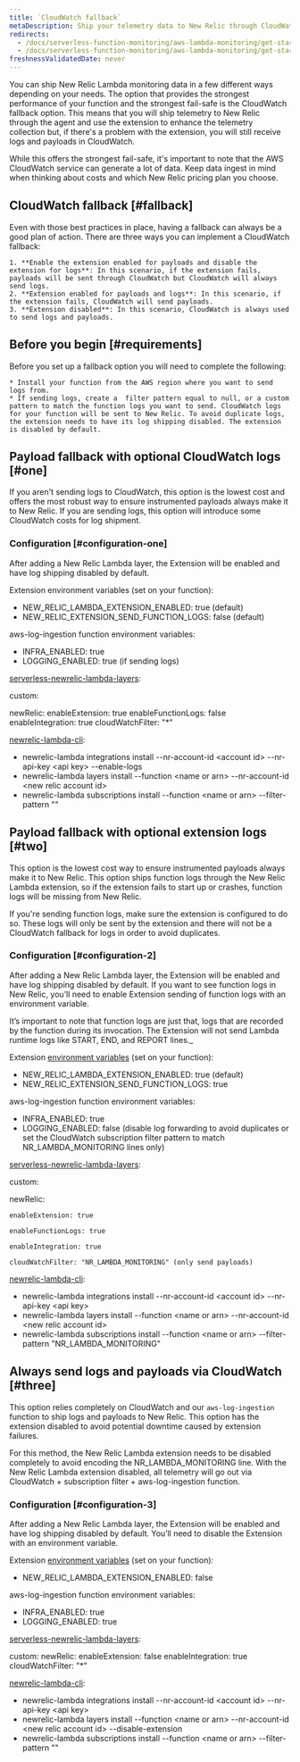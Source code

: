 ```yaml
---
title: `CloudWatch fallback`
metaDescription: Ship your telemetry data to New Relic through CloudWatch
redirects:
  - /docs/serverless-function-monitoring/aws-lambda-monitoring/get-started/update-lambda-monitoring
  - /docs/serverless-function-monitoring/aws-lambda-monitoring/get-started/update-serverless-monitoring-aws-lambda
freshnessValidatedDate: never
---
```


You can ship New Relic Lambda monitoring data in a few different ways depending on your needs. The option that provides the strongest performance of your function and the strongest fail-safe is the CloudWatch fallback option. This means that you will ship telemetry to New Relic through the agent and use the extension to enhance the telemetry collection but, if there's a problem with the extension, you will still receive logs and payloads in CloudWatch.  

While this offers the strongest fail-safe, it's important to note that the AWS CloudWatch service can generate a lot of data. Keep data ingest in mind when thinking about costs and which New Relic pricing plan you choose. 


## CloudWatch fallback [#fallback]

Even with those best practices in place, having a fallback can always be a good plan of action. There are three ways you can implement a CloudWatch fallback:

    1. **Enable the extension enabled for payloads and disable the extension for logs**: In this scenario, if the extension fails, payloads will be sent through CloudWatch but CloudWatch will always send logs. 
    2. **Extension enabled for payloads and logs**: In this scenario, if the extension fails, CloudWatch will send payloads. 
    3. **Extension disabled**: In this scenario, CloudWatch is always used to send logs and payloads.

## Before you begin  [#requirements]

Before you set up a fallback option you will need to complete the following:

    * Install your function from the AWS region where you want to send logs from.
    * If sending logs, create a  filter pattern equal to null, or a custom pattern to match the function logs you want to send. CloudWatch logs for your function will be sent to New Relic. To avoid duplicate logs, the extension needs to have its log shipping disabled. The extension is disabled by default.

## Payload fallback with optional CloudWatch logs [#one]

If you aren't sending logs to CloudWatch, this option is the lowest cost and offers the most robust way to ensure instrumented payloads always make it to New Relic. If you are sending logs, this option will introduce some CloudWatch costs for log shipment.


### Configuration [#configuration-one]

After adding a New Relic Lambda layer, the Extension will be enabled and have log shipping disabled by default.

Extension environment variables (set on your function):

* NEW_RELIC_LAMBDA_EXTENSION_ENABLED: true (default)
* NEW_RELIC_EXTENSION_SEND_FUNCTION_LOGS: false (default)

aws-log-ingestion function environment variables:

* INFRA_ENABLED: true
* LOGGING_ENABLED: true (if sending logs)

[serverless-newrelic-lambda-layers](https://github.com/newrelic/serverless-newrelic-lambda-layers):

custom:

  newRelic:
enableExtension: true
enableFunctionLogs: false
enableIntegration: true
cloudWatchFilter: "*"

[newrelic-lambda-cli](https://github.com/newrelic/newrelic-lambda-cli):

* newrelic-lambda integrations install --nr-account-id &lt;account id> --nr-api-key &lt;api key> --enable-logs
* newrelic-lambda layers install --function &lt;name or arn> --nr-account-id &lt;new relic account id>
* newrelic-lambda subscriptions install --function &lt;name or arn> --filter-pattern ""


## Payload fallback with optional extension logs [#two]

This option is the lowest cost way to ensure instrumented payloads always make it to New Relic. This option ships function logs through the New Relic Lambda extension, so if the extension fails to start up or crashes, function logs will be missing from New Relic.

If you're sending function logs, make sure the extension is configured to do so. These logs will only be sent by the extension and there will not be a CloudWatch fallback for logs in order to avoid duplicates.


### Configuration [#configuration-2]

After adding a New Relic Lambda layer, the Extension will be enabled and have log shipping disabled by default. If you want to see function logs in New Relic, you’ll need to enable Extension sending of function logs with an environment variable.

It’s important to note that function logs are just that, logs that are recorded by the function during its invocation. The Extension will not send Lambda runtime logs like START, END, and REPORT lines._

Extension [environment variables](https://github.com/newrelic/newrelic-lambda-extension/blob/main/config/config.go) (set on your function):


* NEW_RELIC_LAMBDA_EXTENSION_ENABLED: true (default)
* NEW_RELIC_EXTENSION_SEND_FUNCTION_LOGS: true

aws-log-ingestion function environment variables:

* INFRA_ENABLED: true
* LOGGING_ENABLED: false (disable log forwarding to avoid duplicates or set the CloudWatch subscription filter pattern to match NR_LAMBDA_MONITORING lines only)

[serverless-newrelic-lambda-layers](https://github.com/newrelic/serverless-newrelic-lambda-layers):

custom:

  newRelic:

    enableExtension: true

    enableFunctionLogs: true

    enableIntegration: true

    cloudWatchFilter: "NR_LAMBDA_MONITORING" (only send payloads)

[newrelic-lambda-cli](https://github.com/newrelic/newrelic-lambda-cli):



* newrelic-lambda integrations install --nr-account-id &lt;account id> --nr-api-key &lt;api key>
* newrelic-lambda layers install --function &lt;name or arn> --nr-account-id &lt;new relic account id>
* newrelic-lambda subscriptions install --function &lt;name or arn> --filter-pattern "NR_LAMBDA_MONITORING"


## Always send logs and payloads via CloudWatch [#three]

This option relies completely on CloudWatch and our `aws-log-ingestion` function to ship logs and payloads to New Relic. This option has the extension disabled to avoid potential downtime caused by extension failures.

For this method, the New Relic Lambda extension needs to be disabled completely to avoid encoding the NR_LAMBDA_MONITORING line. With the New Relic Lambda extension disabled, all telemetry will go out via CloudWatch + subscription filter + aws-log-ingestion function.

### Configuration [#configuration-3]

After adding a New Relic Lambda layer, the Extension will be enabled and have log shipping disabled by default. You’ll need to disable the Extension with an environment variable.

Extension [environment variables](https://github.com/newrelic/newrelic-lambda-extension/blob/main/config/config.go) (set on your function):



* NEW_RELIC_LAMBDA_EXTENSION_ENABLED: false

aws-log-ingestion function environment variables:

* INFRA_ENABLED: true
* LOGGING_ENABLED: true

[serverless-newrelic-lambda-layers](https://github.com/newrelic/serverless-newrelic-lambda-layers):

custom:
newRelic:
    enableExtension: false
    enableIntegration: true
    cloudWatchFilter: "*”

[newrelic-lambda-cli](https://github.com/newrelic/newrelic-lambda-cli):


* newrelic-lambda integrations install --nr-account-id &lt;account id> --nr-api-key &lt;api key>
* newrelic-lambda layers install --function &lt;name or arn> --nr-account-id &lt;new relic account id> --disable-extension
* newrelic-lambda subscriptions install --function &lt;name or arn> --filter-pattern ""

